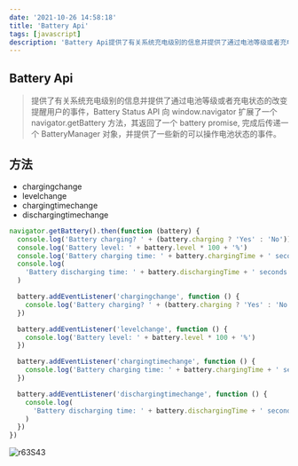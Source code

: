 ```yaml
---
date: '2021-10-26 14:58:18'
title: 'Battery Api'
tags: [javascript]
description: 'Battery Api提供了有关系统充电级别的信息并提供了通过电池等级或者充电状态的改变提醒用户的事件'
---
```



## Battery Api

> 提供了有关系统充电级别的信息并提供了通过电池等级或者充电状态的改变提醒用户的事件，Battery Status API 向 window.navigator 扩展了一个 navigator.getBattery 方法，其返回了一个 battery promise, 完成后传递一个 BatteryManager 对象，并提供了一些新的可以操作电池状态的事件。

<CanIUse tag="will-change" />

## 方法

- chargingchange
- levelchange
- chargingtimechange
- dischargingtimechange

```javascript
navigator.getBattery().then(function (battery) {
  console.log('Battery charging? ' + (battery.charging ? 'Yes' : 'No'))
  console.log('Battery level: ' + battery.level * 100 + '%')
  console.log('Battery charging time: ' + battery.chargingTime + ' seconds')
  console.log(
    'Battery discharging time: ' + battery.dischargingTime + ' seconds'
  )

  battery.addEventListener('chargingchange', function () {
    console.log('Battery charging? ' + (battery.charging ? 'Yes' : 'No'))
  })

  battery.addEventListener('levelchange', function () {
    console.log('Battery level: ' + battery.level * 100 + '%')
  })

  battery.addEventListener('chargingtimechange', function () {
    console.log('Battery charging time: ' + battery.chargingTime + ' seconds')
  })

  battery.addEventListener('dischargingtimechange', function () {
    console.log(
      'Battery discharging time: ' + battery.dischargingTime + ' seconds'
    )
  })
})
```

![r63S43](https://pics-rust.vercel.app/uPic/r63S43.png)

[chrome-image]: https://pics-rust.vercel.app/uPic/CDWccX.jpg
[firefox-image]: https://pics-rust.vercel.app/uPic/mqRvLw.jpg
[ie-image]: https://pics-rust.vercel.app/uPic/uKn6gH.jpg
[opera-image]: https://pics-rust.vercel.app/uPic/mpzJp6.jpg
[safari-image]: https://pics-rust.vercel.app/uPic/mIxpPG.jpg
[edge-image]: https://pics-rust.vercel.app/uPic/aoF7l0.jpg
